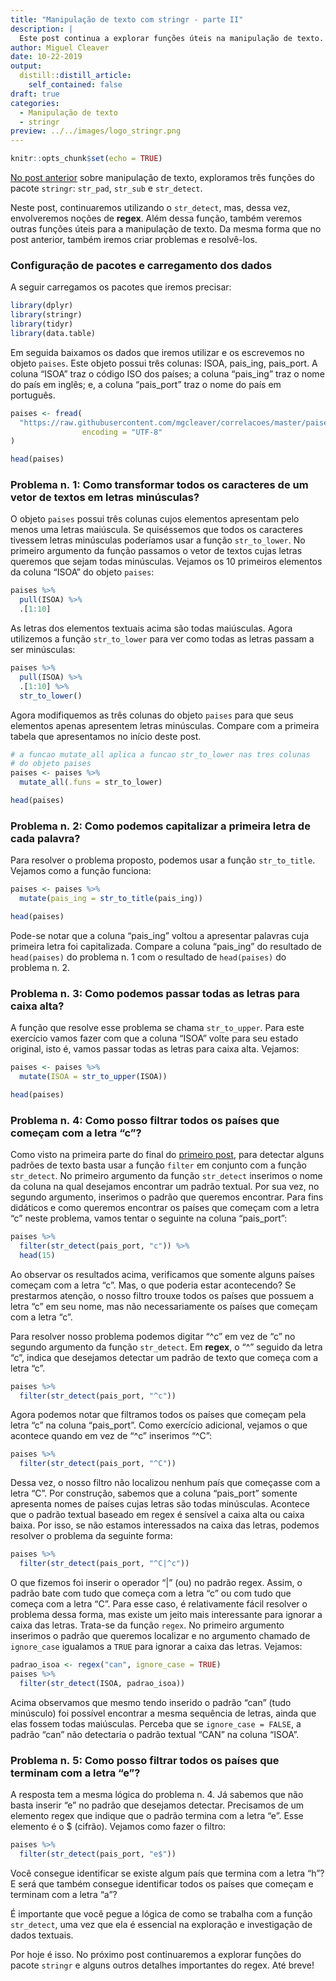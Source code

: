 ```yaml
---
title: "Manipulação de texto com stringr - parte II"
description: |
  Este post continua a explorar funções úteis na manipulação de texto. Mais especificamente, iremos aprender a passar todas as letras de dados textuais para caixa baixa ou caixa alta. Também aprenderemos a capitalizar a primeira letra de cada palavra. Ademais, iremos ver algumas noções básicas de regex associadas ao uso da função str_detect.
author: Miguel Cleaver
date: 10-22-2019
output:
  distill::distill_article:
    self_contained: false
draft: true
categories:
  - Manipulação de texto
  - stringr
preview: ../../images/logo_stringr.png
---
```


```r
knitr::opts_chunk$set(echo = TRUE)
```
<!-- More -->

[No post anterior](https://www.fulljoin.com.br/posts/2019-10-13-manipulao-de-texto-com-stringr/) sobre manipulação de texto, exploramos três funções do pacote `stringr`: `str_pad`, `str_sub` e `str_detect`. 

Neste post, continuaremos utilizando o `str_detect`, mas, dessa vez, envolveremos noções de **regex**. Além dessa função, também veremos outras funções úteis para a manipulação de texto. Da mesma forma que no post anterior, também iremos criar problemas e resolvê-los. 

### Configuração de pacotes e carregamento dos dados

A seguir carregamos os pacotes que iremos precisar:

```r
library(dplyr)
library(stringr)
library(tidyr)
library(data.table)
```

Em seguida baixamos os dados que iremos utilizar e os escrevemos no objeto `paises`. Este objeto possui três colunas: ISOA, pais_ing, pais_port. A coluna "ISOA" traz o código ISO dos países; a coluna "pais_ing" traz o nome do país em inglês; e, a coluna "pais_port" traz o nome do país em português.

```r
paises <- fread(
  "https://raw.githubusercontent.com/mgcleaver/correlacoes/master/paises_isoa.txt",
                encoding = "UTF-8"
)

head(paises)
```

### Problema n. 1: Como transformar todos os caracteres de um vetor de textos em letras minúsculas?

O objeto `paises` possui três colunas cujos elementos apresentam pelo menos uma letras maiúscula.  Se quiséssemos que todos os caracteres tivessem letras minúsculas poderíamos usar a função `str_to_lower`. No primeiro argumento da função passamos o vetor de textos cujas letras queremos que sejam todas minúsculas. Vejamos os 10 primeiros elementos da coluna "ISOA" do objeto `paises`:

```r
paises %>% 
  pull(ISOA) %>% 
  .[1:10]
```

As letras dos elementos textuais acima são todas maiúsculas. Agora utilizemos a função `str_to_lower` para ver como todas as letras passam a ser minúsculas:

```r
paises %>% 
  pull(ISOA) %>% 
  .[1:10] %>% 
  str_to_lower()
```

Agora modifiquemos as três colunas do objeto `paises` para que seus elementos apenas apresentem letras minúsculas. Compare com a primeira tabela que apresentamos no início deste post.

```r
# a funcao mutate_all aplica a funcao str_to_lower nas tres colunas
# do objeto paises
paises <- paises %>% 
  mutate_all(.funs = str_to_lower) 

head(paises)
```

### Problema n. 2: Como podemos capitalizar a primeira letra de cada palavra?

Para resolver o problema proposto, podemos usar a função `str_to_title`. Vejamos como a função funciona:

```r
paises <- paises %>% 
  mutate(pais_ing = str_to_title(pais_ing))

head(paises)
```

Pode-se notar que a coluna "pais_ing" voltou a apresentar palavras cuja primeira letra foi capitalizada. Compare a coluna "pais_ing" do resultado de `head(paises)` do problema n. 1 com o resultado de `head(paises)` do problema n. 2.

### Problema n. 3: Como podemos passar todas as letras para caixa alta?

A função que resolve esse problema se chama `str_to_upper`. Para este exercício vamos fazer com que a coluna "ISOA" volte para seu estado original, isto é, vamos passar todas as letras para caixa alta. Vejamos:

```r
paises <- paises %>% 
  mutate(ISOA = str_to_upper(ISOA))

head(paises)
```


### Problema n. 4: Como posso filtrar todos os países que começam com a letra "c"?

Como visto na primeira parte do final do [primeiro post](https://www.fulljoin.com.br/posts/2019-10-13-manipulao-de-texto-com-stringr/), para detectar alguns padrões de texto basta usar a função `filter` em conjunto com a função `str_detect`. No primeiro argumento da função `str_detect` inserimos o nome da coluna na qual desejamos encontrar um padrão textual. Por sua vez, no segundo argumento, inserimos o padrão que queremos encontrar. Para fins didáticos e como queremos encontrar os países que começam com a letra "c" neste problema, vamos tentar o seguinte na coluna "pais_port":

```r
paises %>% 
  filter(str_detect(pais_port, "c")) %>% 
  head(15)
```

Ao observar os resultados acima, verificamos que somente alguns países começam com a letra "c". Mas, o que poderia estar acontecendo? Se prestarmos atenção, o nosso filtro trouxe todos os países que possuem a letra "c" em seu nome, mas não necessariamente os países que começam com a letra "c".

Para resolver nosso problema podemos digitar "^c" em vez de "c" no segundo argumento da função `str_detect`. Em **regex**, o "^" seguido da letra "c", indica que desejamos detectar um padrão de texto que começa com a letra "c". 

```r
paises %>% 
  filter(str_detect(pais_port, "^c"))
```

Agora podemos notar que filtramos todos os países que começam pela letra "c" na coluna "pais_port". Como exercício adicional, vejamos o que acontece quando em vez de "^c" inserimos "^C":

```r
paises %>% 
  filter(str_detect(pais_port, "^C"))
```

Dessa vez, o nosso filtro não localizou nenhum país que começasse com a letra "C". Por construção, sabemos que a coluna "pais_port" somente apresenta nomes de países cujas letras são todas minúsculas. Acontece que o padrão textual baseado em regex é sensível a caixa alta ou caixa baixa. Por isso, se não estamos interessados na caixa das letras, podemos resolver o problema da seguinte forma: 

```r
paises %>% 
  filter(str_detect(pais_port, "^C|^c"))
```

O que fizemos foi inserir o operador "|" (ou) no padrão regex. Assim, o padrão bate com tudo que começa com a letra "c" ou com tudo que começa com a letra "C". Para esse caso, é relativamente fácil resolver o problema dessa forma, mas existe um jeito mais interessante para ignorar a caixa das letras. Trata-se da função `regex`. No primeiro argumento inserimos o padrão que queremos localizar e no argumento chamado de `ignore_case` igualamos a `TRUE` para ignorar a caixa das letras. Vejamos:

```r
padrao_isoa <- regex("can", ignore_case = TRUE)
paises %>% 
  filter(str_detect(ISOA, padrao_isoa))

```

Acima observamos que mesmo tendo inserido o padrão "can" (tudo minúsculo) foi possível encontrar a mesma sequência de letras, ainda que elas fossem todas maiúsculas. Perceba que se `ignore_case = FALSE`, a padrão "can" não detectaria o padrão textual "CAN" na coluna "ISOA".

### Problema n. 5: Como posso filtrar todos os países que terminam com a letra "e"?

A resposta tem a mesma lógica do problema n. 4. Já sabemos que não basta inserir "e" no padrão que desejamos detectar. Precisamos de um elemento regex que indique que o padrão termina com a letra "e". Esse elemento é o $ (cifrão). Vejamos como fazer o filtro:

```r
paises %>% 
  filter(str_detect(pais_port, "e$"))
```

Você consegue identificar se existe algum país que termina com a letra "h"? E será que também consegue identificar todos os países que começam e terminam com a letra "a"? 

É importante que você pegue a lógica de como se trabalha com a função `str_detect`, uma vez que ela é essencial na exploração e investigação de dados textuais.

Por hoje é isso. No próximo post continuaremos a explorar funções do pacote `stringr` e alguns outros detalhes importantes do regex. Até breve!
